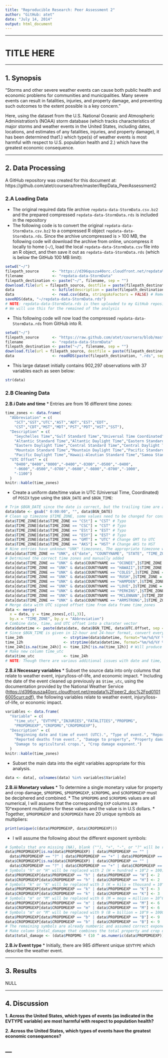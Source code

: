 ```yaml
---
title: "Reproducible Research: Peer Assessment 2"
author: "GitHub: atet"
date: "July 14, 2014"
output: html_document
---
```


---

# TITLE HERE

---

## 1. Synopsis

"Storms and other severe weather events can cause both public health and economic problems for communities and municipalities. Many severe events can result in fatalities, injuries, and property damage, and preventing such outcomes to the extent possible is a key concern."

Here, using the dataset from the U.S. National Oceanic and Atmospheric Administration's (NOAA) storm database (which tracks characteristics of major storms and weather events in the United States, including dates, locations, and estimates of any fatalities, injuries, and property damage), it has been determined that1.) which type(s) of weather events is most harmful with respect to U.S. population health and 2.) which have the greatest economic consequence.

---

## 2. Data Processing
A GitHub repository was created for this document at: https://github.com/atet/coursera/tree/master/RepData_PeerAssessment2

### 2.A Loading Data
  * The original required data file archive `repdata-data-StormData.csv.bz2` and the prepared compressed `repdata-data-StormData.rds` is included in the repository
  * The following code is to convert the original `repdata-data-StormData.csv.bz2` to a compressed R object `repdata-data-StormData.rds`. Since the archive uncompressed is > 100 MB, the following code will download the archive from online, uncompress it locally to home (`~/`), load the local `repdata-data-StormData.csv` file into an R object, and then save it out as `repdata-data-StormData.rds` (which is below the GitHub 100 MB limit):
```r
setwd("~/")
filepath_source      <- "https://d396qusza40orc.cloudfront.net/repdata%2Fdata%2FStormData.csv.bz2"
filename             <- "repdata-data-StormData"
filepath_destination <- paste("~/", filename, sep = "")
download.file(url = filepath_source, destfile = paste(filepath_destination, ".csv.bz2", sep = ""), method = "curl")
data                 <- bzfile(description = paste(filepath_destination, ".csv.bz2", sep = ""))
data                 <- read.csv(data, stringsAsFactors = FALSE) # Remember to set stringsAsFactors = FALSE
saveRDS(data, "~/repdata-data-StormData.rds")
# NOTE: repdata-data-StormData.rds is then uploaded to my GitHub repository
# We will use this for the remained of the analysis
```
  * This following code will now load the compressed `repdata-data-StormData.rds` from GitHub into R.
```r
setwd("~/")
filepath_source      <- "https://raw.github.com/atet/coursera/blob/master/RepData_PeerAssessment2/repdata-data-StormData.rds"
filename             <- "repdata-data-StormData"
filepath_destination <- paste("~/", filename, sep = "")
download.file(url = filepath_source, destfile = paste(filepath_destination, ".rds", sep = ""), method = "curl")
data                 <- readRDS(paste(filepath_destination, ".rds", sep = ""))
```
 * This large dataset initially contains 902,297 observations with 37 variables each as seen below:
```r
str(data)
```

### 2.B Cleaning Data
**2.B.i Date and time**
  * Entries are from 16 different time zones:
```r
time_zones <- data.frame(
  "Abbreviation" = c(
    "SCT","GST","UTC","AST","ADT","EST","EDT",
    "CST","CDT","MST","MDT","PST","PDT","HST","SST"),
  "Description" = c(
    "Seychelles Time","Gulf Standard Time","Universal Time Coordinated",
    "Altantic Standard Time","Altantic Daylight Time","Eastern Standard Time",
    "Eastern Daylight Time","Central Standard Time","Central Daylight Time",
    "Mountain Standard Time","Mountain Daylight Time","Pacific Standard Time",
    "Pacific Daylight Time","Hawaii-Aleutian Standard Time","Samoa Standard Time"),
  "UTC Offset" = c(
    "0400","0400","0000","-0400","-0300","-0500","-0400",
    "-0600","-0500","-0700","-0600","-0800","-0700","-1000",
    "-1100")
  )
knitr::kable(time_zones)
```
  * Create a uniform date/time value in UTC (Universal Time, Coordinated) of `POSIX` type using the `$BGN_DATE` and `$BGN_TIME`:
```r
# Trim $BGN_DATE since the date is correct, but the trailing time are all irrelevant 0:00:00
data$date <- gsub(" 0:00:00", "", data$BGN_DATE)
# Clean up timezone $TIME_ZONE, some values need to be changed for consistency
data$TIME_ZONE[data$TIME_ZONE == "CSt"] = "CST" # Typo
data$TIME_ZONE[data$TIME_ZONE == "CSC"] = "CST" # Typo
data$TIME_ZONE[data$TIME_ZONE == "ESt"] = "EST" # Typo
data$TIME_ZONE[data$TIME_ZONE == "ESY"] = "EST" # Typo
data$TIME_ZONE[data$TIME_ZONE == "GMT"] = "UTC" # Change GMT to UTC
data$TIME_ZONE[data$TIME_ZONE == "AKS"] = "HST" # Change AKS to HST
# Nine entries have unknown "UNK" timezones, The appropriate timezone was determined based on their $COUNTYNAME and $STATE
data[data$TIME_ZONE == "UNK", c("date", "COUNTYNAME", "STATE", "TIME_ZONE")]
# Detrmined the correct time zones and manually added
data[data$TIME_ZONE == "UNK" & data$COUNTYNAME == "OCONEE",]$TIME_ZONE = "EDT"
data[data$TIME_ZONE == "UNK" & data$COUNTYNAME == "HAWAII",]$TIME_ZONE = "HST"
data[data$TIME_ZONE == "UNK" & data$COUNTYNAME == "COLES",]$TIME_ZONE = "CDT"
data[data$TIME_ZONE == "UNK" & data$COUNTYNAME == "RUSH",]$TIME_ZONE = "EDT"
data[data$TIME_ZONE == "UNK" & data$COUNTYNAME == "HAMPDEN",]$TIME_ZONE = "EDT"
data[data$TIME_ZONE == "UNK" & data$COUNTYNAME == "LOVE",]$TIME_ZONE = "CDT"
data[data$TIME_ZONE == "UNK" & data$COUNTYNAME == "PERKINS",]$TIME_ZONE = "MDT"
data[data$TIME_ZONE == "UNK" & data$COUNTYNAME == "MCLENNAN",]$TIME_ZONE = "CDT"
data[data$TIME_ZONE == "UNK" & data$COUNTYNAME == "ARMSTRONG",]$TIME_ZONE = "CDT"
# Merge data with UTC signed offset time from data frame time_zones
data <- merge(
  x = data, y = time_zones[,c(1,3)],
  by.x = "TIME_ZONE", by.y = "Abbreviation")
# Combine date, time, and UTC offset into a charater vector
data$datetime <- paste(data$date, data$BGN_TIME, data$UTC.Offset, sep = " ")
# Since $BGN_TIME is given in 12-hour and 24-hour format, convert everything to 24-hour format in new column $time_24
time_24h                  <- strptime(data$datetime, format="%m/%d/%Y %H%M %z")     # E.g. "8/18/1994 2322 -0300"
time_12h                  <- strptime(data$datetime, format="%m/%d/%Y %H:%M:%S %p %z") # E.g. "8/28/2001 12:00:00 PM -1100"
time_24h[is.na(time_24h)] <- time_12h[!is.na(time_12h)] # Will produce warning, can ignore
# Make new column time_utc
data$time_utc             <- time_24h
# NOTE: Though there are various additional issues with date and time, there will be no more subsequent cleaning here.
```
**2.B.ii Necessary variables**
  * Subset the source data into only columns that relate to weather event, injury/loss-of-life, and economic impact.
  * Including the date of the event cleaned up previously as `$time_utc`, using the documentation provided by the National Weather Service ([https://d396qusza40orc.cloudfront.net/repdata%2Fpeer2_doc%2Fpd01016005curr.pdf](https://d396qusza40orc.cloudfront.net/repdata%2Fpeer2_doc%2Fpd01016005curr.pdf)), the following variables relate to weather event, injury/loss-of-life, or economic impact.
```r
variables <- data.frame(
  "Variable" = c(
    "time_utc", "EVTYPE","INJURIES","FATALITIES","PROPDMG",
    "PROPDMGEXP","CROPDMG","CROPDMGEXP"),
  "Description" = c(
    "Beginning date and time of event (UTC).", "Type of event.", "Reported injuries from event", 
    "Reported deaths from event.", "Damage to property", "Property damage exponent.", 
    "Damage to agricultural crops.", "Crop damage exponent.")
  )
knitr::kable(time_zones)
``` 
  * Subset the main data into the eight variables appropriate for this analysis.
```r
data <- data[, colnames(data) %in% variables$Variable] 
```
**2.B.iii Monetary values**
  * To determine a single monetary value for property and crop damage, `$PROPDMG`, `$PROPDMGEXP`, `$CROPDMG`, and `$CROPDMGEXP` must be deciphered and combined.
  * The `$PROPDMG` and `$CROPDMG` values are all numerical, I will assume that the corresponding `EXP` columns are 10^exponent multipliers for these values and the value is in U.S dollars.
  * Together, `$PROPDMGEXP` and `$CROPDMGEX` have 20 unique symbols as multipliers:
```r
print(unique(c(data$PROPDMGEXP, data$CROPDMGEXP)))
```
  * I will assume the following about the different exponent symbols:
```r
# Symbols that are missing (NA), blank (""), "+", "-", or "?" will be replaced with a zero (10^0 = 1)
data$PROPDMGEXP[is.na(data$PROPDMGEXP) | data$PROPDMGEXP == "" |
  data$PROPDMGEXP == "?" | data$PROPDMGEXP == "+" | data$PROPDMGEXP == "-"] <- 0
data$CROPDMGEXP[is.na(data$CROPDMGEXP) | data$CROPDMGEXP == "" |
  data$CROPDMGEXP == "?" | data$CROPDMGEXP == "+" | data$CROPDMGEXP == "-"] <- 0
# Symbols "h" or "H" will be replaced with 2 (H = hundred = 10^2 = 100)
data$PROPDMGEXP[data$PROPDMGEXP == "h" | data$PROPDMGEXP == "H"] <- 2
data$CROPDMGEXP[data$CROPDMGEXP == "h" | data$CROPDMGEXP == "H"] <- 2
# Symbols "k" or "K" will be replaced with 3 (K = kilo = thousand = 10^3 = 1000)
data$PROPDMGEXP[data$PROPDMGEXP == "k" | data$PROPDMGEXP == "K"] <- 3
data$CROPDMGEXP[data$CROPDMGEXP == "k" | data$CROPDMGEXP == "K"] <- 3
# Symbols "m" or "M" will be replaced with 6 (M = mega = million = 10^6 = 1000000)
data$PROPDMGEXP[data$PROPDMGEXP == "m" | data$PROPDMGEXP == "M"] <- 6
data$CROPDMGEXP[data$CROPDMGEXP == "m" | data$CROPDMGEXP == "M"] <- 6
# Symbols "m" or "M" will be replaced with 9 (B = billion = 10^9 = 1000000000)
data$PROPDMGEXP[data$PROPDMGEXP == "b" | data$PROPDMGEXP == "B"] <- 9
data$CROPDMGEXP[data$CROPDMGEXP == "b" | data$CROPDMGEXP == "B"] <- 9
# The remaining symbols are already numberic and assumed correct exponents
# Make column $total_damage that combines the total property and crop damage
data$total_damage <- (data$PROPDMG * (10 ^ as.numeric(data$PROPDMGEXP))) + (data$CROPDMG * (10 ^ as.numeric(data$CROPDMGEXP)))
```
**2.B.iv Event type**
  * Initially, there are 985 different unique `$EVTYPE` which describe the weather event. 

---

## 3. Results

NULL

---

## 4. Discussion

**1. Across the United States, which types of events (as indicated in the EVTYPE variable) are most harmful with respect to population health?**

**2. Across the United States, which types of events have the greatest economic consequences?**

---
---